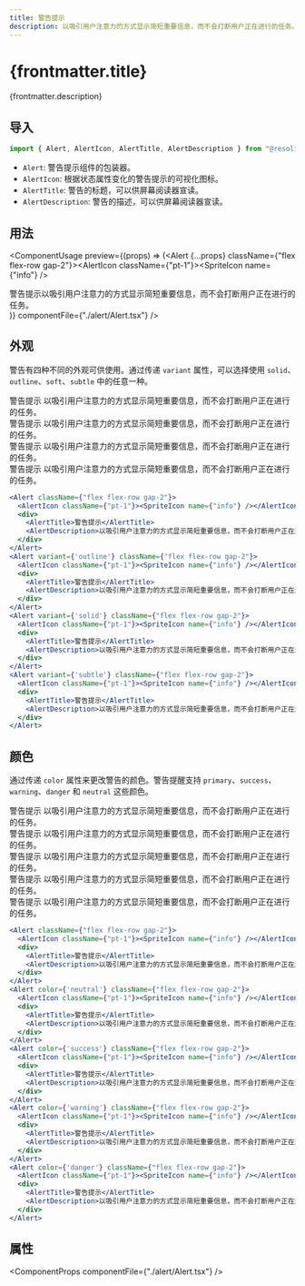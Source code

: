```yaml
---
title: 警告提示
description: 以吸引用户注意力的方式显示简短重要信息，而不会打断用户正在进行的任务。
---
```




# {frontmatter.title}

{frontmatter.description}

## 导入

```js
import { Alert, AlertIcon, AlertTitle, AlertDescription } from "@resolid/react-ui";
```

- `Alert`: 警告提示组件的包装器。
- `AlertIcon`: 根据状态属性变化的警告提示的可视化图标。
- `AlertTitle`: 警告的标题，可以供屏幕阅读器宣读。
- `AlertDescription`: 警告的描述，可以供屏幕阅读器宣读。

## 用法

<ComponentUsage preview={(props) => (<Alert {...props} className={"flex flex-row gap-2"}><AlertIcon className={"pt-1"}><SpriteIcon name={"info"} /></AlertIcon><div><AlertTitle>警告提示</AlertTitle><AlertDescription>以吸引用户注意力的方式显示简短重要信息，而不会打断用户正在进行的任务。</AlertDescription></div></Alert>)} componentFile={"./alert/Alert.tsx"} />

## 外观

警告有四种不同的外观可供使用。通过传递 `variant` 属性，可以选择使用 `solid`、`outline`、`soft`、`subtle` 中的任意一种。

<section className={'example group'}>
  <ComponentExample className={'flex flex-col gap-3 justify-center'}>
    <Alert className={"flex flex-row gap-2"}>
      <AlertIcon className={"pt-1"}><SpriteIcon name={"info"} /></AlertIcon>
      <div>
        <AlertTitle>警告提示</AlertTitle>
        <AlertDescription>以吸引用户注意力的方式显示简短重要信息，而不会打断用户正在进行的任务。</AlertDescription>
      </div>
    </Alert>
    <Alert variant={'outline'} className={"flex flex-row gap-2"}>
      <AlertIcon className={"pt-1"}><SpriteIcon name={"info"} /></AlertIcon>
      <div>
        <AlertTitle>警告提示</AlertTitle>
        <AlertDescription>以吸引用户注意力的方式显示简短重要信息，而不会打断用户正在进行的任务。</AlertDescription>
      </div>
    </Alert>
    <Alert variant={'solid'} className={"flex flex-row gap-2"}>
      <AlertIcon className={"pt-1"}><SpriteIcon name={"info"} /></AlertIcon>
      <div>
        <AlertTitle>警告提示</AlertTitle>
        <AlertDescription>以吸引用户注意力的方式显示简短重要信息，而不会打断用户正在进行的任务。</AlertDescription>
      </div>
    </Alert>
    <Alert variant={'subtle'} className={"flex flex-row gap-2"}>
      <AlertIcon className={"pt-1"}><SpriteIcon name={"info"} /></AlertIcon>
      <div>
        <AlertTitle>警告提示</AlertTitle>
        <AlertDescription>以吸引用户注意力的方式显示简短重要信息，而不会打断用户正在进行的任务。</AlertDescription>
      </div>
    </Alert>
  </ComponentExample>

```jsx
<Alert className={"flex flex-row gap-2"}>
  <AlertIcon className={"pt-1"}><SpriteIcon name={"info"} /></AlertIcon>
  <div>
    <AlertTitle>警告提示</AlertTitle>
    <AlertDescription>以吸引用户注意力的方式显示简短重要信息，而不会打断用户正在进行的任务。</AlertDescription>
  </div>
</Alert>
<Alert variant={'outline'} className={"flex flex-row gap-2"}>
  <AlertIcon className={"pt-1"}><SpriteIcon name={"info"} /></AlertIcon>
  <div>
    <AlertTitle>警告提示</AlertTitle>
    <AlertDescription>以吸引用户注意力的方式显示简短重要信息，而不会打断用户正在进行的任务。</AlertDescription>
  </div>
</Alert>
<Alert variant={'solid'} className={"flex flex-row gap-2"}>
  <AlertIcon className={"pt-1"}><SpriteIcon name={"info"} /></AlertIcon>
  <div>
    <AlertTitle>警告提示</AlertTitle>
    <AlertDescription>以吸引用户注意力的方式显示简短重要信息，而不会打断用户正在进行的任务。</AlertDescription>
  </div>
</Alert>
<Alert variant={'subtle'} className={"flex flex-row gap-2"}>
  <AlertIcon className={"pt-1"}><SpriteIcon name={"info"} /></AlertIcon>
  <div>
    <AlertTitle>警告提示</AlertTitle>
    <AlertDescription>以吸引用户注意力的方式显示简短重要信息，而不会打断用户正在进行的任务。</AlertDescription>
  </div>
</Alert>
```

</section>

## 颜色

通过传递 `color` 属性来更改警告的颜色。警告提醒支持 `primary`、`success`、`warning`、`danger` 和 `neutral` 这些颜色。

<section className={'example group'}>
  <ComponentExample className={'flex flex-col gap-3 justify-center'}>
    <Alert className={"flex flex-row gap-2"}>
      <AlertIcon className={"pt-1"}><SpriteIcon name={"info"} /></AlertIcon>
      <div>
        <AlertTitle>警告提示</AlertTitle>
        <AlertDescription>以吸引用户注意力的方式显示简短重要信息，而不会打断用户正在进行的任务。</AlertDescription>
      </div>
    </Alert>
    <Alert color={'neutral'} className={"flex flex-row gap-2"}>
      <AlertIcon className={"pt-1"}><SpriteIcon name={"info"} /></AlertIcon>
      <div>
        <AlertTitle>警告提示</AlertTitle>
        <AlertDescription>以吸引用户注意力的方式显示简短重要信息，而不会打断用户正在进行的任务。</AlertDescription>
      </div>
    </Alert>
    <Alert color={'success'} className={"flex flex-row gap-2"}>
      <AlertIcon className={"pt-1"}><SpriteIcon name={"info"} /></AlertIcon>
      <div>
        <AlertTitle>警告提示</AlertTitle>
        <AlertDescription>以吸引用户注意力的方式显示简短重要信息，而不会打断用户正在进行的任务。</AlertDescription>
      </div>
    </Alert>
    <Alert color={'warning'} className={"flex flex-row gap-2"}>
      <AlertIcon className={"pt-1"}><SpriteIcon name={"info"} /></AlertIcon>
      <div>
        <AlertTitle>警告提示</AlertTitle>
        <AlertDescription>以吸引用户注意力的方式显示简短重要信息，而不会打断用户正在进行的任务。</AlertDescription>
      </div>
    </Alert>
    <Alert color={'danger'} className={"flex flex-row gap-2"}>
      <AlertIcon className={"pt-1"}><SpriteIcon name={"info"} /></AlertIcon>
      <div>
        <AlertTitle>警告提示</AlertTitle>
        <AlertDescription>以吸引用户注意力的方式显示简短重要信息，而不会打断用户正在进行的任务。</AlertDescription>
      </div>
    </Alert>
  </ComponentExample>

```jsx
<Alert className={"flex flex-row gap-2"}>
  <AlertIcon className={"pt-1"}><SpriteIcon name={"info"} /></AlertIcon>
  <div>
    <AlertTitle>警告提示</AlertTitle>
    <AlertDescription>以吸引用户注意力的方式显示简短重要信息，而不会打断用户正在进行的任务。</AlertDescription>
  </div>
</Alert>
<Alert color={'neutral'} className={"flex flex-row gap-2"}>
  <AlertIcon className={"pt-1"}><SpriteIcon name={"info"} /></AlertIcon>
  <div>
    <AlertTitle>警告提示</AlertTitle>
    <AlertDescription>以吸引用户注意力的方式显示简短重要信息，而不会打断用户正在进行的任务。</AlertDescription>
  </div>
</Alert>
<Alert color={'success'} className={"flex flex-row gap-2"}>
  <AlertIcon className={"pt-1"}><SpriteIcon name={"info"} /></AlertIcon>
  <div>
    <AlertTitle>警告提示</AlertTitle>
    <AlertDescription>以吸引用户注意力的方式显示简短重要信息，而不会打断用户正在进行的任务。</AlertDescription>
  </div>
</Alert>
<Alert color={'warning'} className={"flex flex-row gap-2"}>
  <AlertIcon className={"pt-1"}><SpriteIcon name={"info"} /></AlertIcon>
  <div>
    <AlertTitle>警告提示</AlertTitle>
    <AlertDescription>以吸引用户注意力的方式显示简短重要信息，而不会打断用户正在进行的任务。</AlertDescription>
  </div>
</Alert>
<Alert color={'danger'} className={"flex flex-row gap-2"}>
  <AlertIcon className={"pt-1"}><SpriteIcon name={"info"} /></AlertIcon>
  <div>
    <AlertTitle>警告提示</AlertTitle>
    <AlertDescription>以吸引用户注意力的方式显示简短重要信息，而不会打断用户正在进行的任务。</AlertDescription>
  </div>
</Alert>
```

</section>

## 属性

<ComponentProps componentFile={"./alert/Alert.tsx"} />
